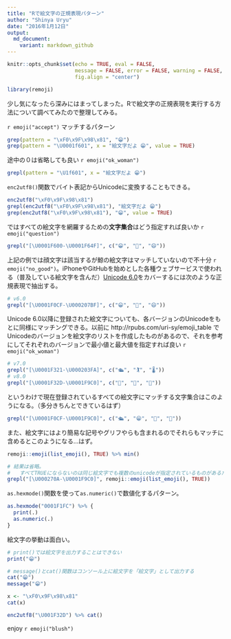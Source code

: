 ```yaml
---
title: "Rで絵文字の正規表現パターン" 
author: "Shinya Uryu"
date: "2016年1月12日"
output: 
  md_document:
    variant: markdown_github
---
```


```r
knitr::opts_chunk$set(echo = TRUE, eval = FALSE, 
                      message = FALSE, error = FALSE, warning = FALSE,
                      fig.align = "center")
```

```r
library(remoji)
```

少し気になったら深みにはまってしまった。Rで絵文字の正規表現を実行する方法について調べてみたので整理してみる。

`r emoji("accept")` マッチするパターン

```r
grep(pattern = "\xF0\x9F\x98\x81", "😁")
grep(pattern = "\U0001f601", x = "絵文字だよ 😁", value = TRUE)
```

途中の０は省略しても良い `r emoji("ok_woman")`

```r
grepl(pattern = "\U1f601", x = "絵文字だよ 😁")
```

`enc2utf8()`関数でバイト表記からUnicodeに変換することもできる。

```r
enc2utf8("\xF0\x9F\x98\x81")
grepl(enc2utf8("\xF0\x9F\x98\x81"), "絵文字だよ 😁")
grep(enc2utf8("\xF0\x9F\x98\x81"), "😁", value = TRUE)
```

ではすべての絵文字を網羅するための**文字集合**はどう指定すれば良いか `r emoji("question")`

```r
grepl("[\U0001F600-\U0001F64F]", c("😁", "🐳", "😄"))
```

上記の例では顔文字は該当するが鯨の絵文字はマッチしていないので不十分 `r emoji("no_good")`。iPhoneやGitHubを始めとした各種ウェブサービスで使われる（普及している絵文字を含んだ）[Unicode 6.0](http://emojipedia.org/unicode-6.0/)をカバーするには次のような正規表現で抽出する。

```r
# v6.0
grepl("[\U0001F0CF-\U000207BF]", c("😁", "🐳", "😄"))
```

Unicode 6.0以降に登録された絵文字についても、各バージョンのUnicodeをもとに同様にマッチングできる。以前に http://rpubs.com/uri-sy/emoji_table でUnicodeのバージョンを絵文字のリストを作成したものがあるので、それを参考にしてそれぞれのバージョンで最小値と最大値を指定すれば良い `r emoji("ok_woman")`

```r
# v7.0
grepl("[\U0001F321-\U000203FA]", c("🛳", "🏌", "🌡"))
# v8.0
grepl("[\U0001F32D-\U0001F9C0]", c("🤖", "🌭", "🦄"))
```

というわけで現在登録されているすべての絵文字にマッチする文字集合はこのようになる。（多分きちんとできているはず）

```r
grepl("[\U0001F0CF-\U0001F9C0]", c("🛳", "😁", "🐳", "🦄"))
```

また、絵文字にはより簡易な記号やグリフやらも含まれるのでそれらもマッチに含めるとこのようになる...はず。

```r
remoji::emoji(list_emoji(), TRUE) %>% min()
```

```r
# 結果は省略。
#   すべてTRUEにならないのは同じ絵文字でも複数のunicodeが指定されているものがあるためか
grepl("[\U000270A-\U0001F9C0]", remoji::emoji(list_emoji(), TRUE))
```

`as.hexmode()`関数を使って`as.numeric()`で数値化するパターン。

```r
as.hexmode("0001F1FC") %>% {
  print(.)
  as.numeric(.)
}
```

絵文字の挙動は面白い。

```r
# print()では絵文字を出力することはできない
print("😁")

# message()とcat()関数はコンソール上に絵文字を「絵文字」として出力する
cat("😁")
message("😁")

x <- "\xF0\x9F\x98\x81"
cat(x)

enc2utf8("\U001F32D") %>% cat()
```

enjoy `r emoji("blush")`
